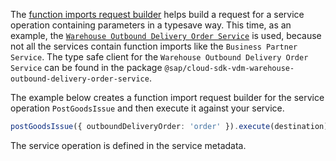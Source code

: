 The [function imports request builder](pathname:///api/1.28.1/classes/sap_cloud_sdk_core.functionimportrequestbuilderv2) helps build a request for a service operation containing parameters in a typesave way.
This time, as an example, the [`Warehouse Outbound Delivery Order Service`](https://api.sap.com/api/API_WHSE_OUTB_DLV_ORDER/resource) is used, because not all the services contain function imports like the `Business Partner Service`.
The type safe client for the `Warehouse Outbound Delivery Order Service` can be found in the package `@sap/cloud-sdk-vdm-warehouse-outbound-delivery-order-service`.

The example below creates a function import request builder for the service operation `PostGoodsIssue` and then execute it against your service.

```ts
postGoodsIssue({ outboundDeliveryOrder: 'order' }).execute(destination);
```

The service operation is defined in the service metadata.
